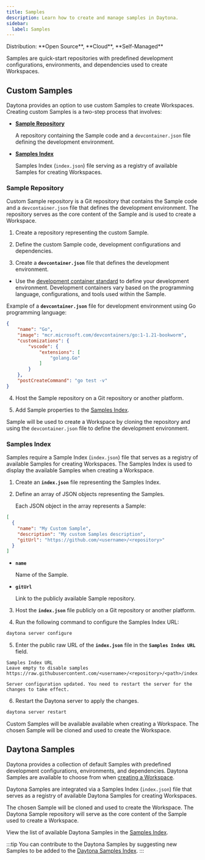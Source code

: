 ```yaml
---
title: Samples
description: Learn how to create and manage samples in Daytona.
sidebar:
  label: Samples
---
```



<Label>
  Distribution: **Open Source**, **Cloud**, **Self-Managed**
</Label>

Samples are quick-start repositories with predefined development configurations, environments, and dependencies used to create Workspaces.

## Custom Samples

Daytona provides an option to use custom Samples to create Workspaces. Creating custom Samples is a two-step process that involves:

- [**Sample Repository**](#sample-repository)

    A repository containing the Sample code and a `devcontainer.json` file defining the development environment.

- [**Samples Index**](#samples-index)

    Samples Index (`index.json`) file serving as a registry of available Samples for creating Workspaces.

### Sample Repository

Custom Sample repository is a Git repository that contains the Sample code and a `devcontainer.json` file that defines the development environment. The repository serves as the core content of the Sample and is used to create a Workspace.

1. Create a repository representing the custom Sample.

2. Define the custom Sample code, development configurations and dependencies.

3. Create a **`devcontainer.json`** file that defines the development environment.

- Use the [development container standard](https://containers.dev/) to define your development environment. Development containers vary based on the programming language, configurations, and tools used within the Sample.

Example of a **`devcontainer.json`** file for development environment using Go programming language:

```json
{
    "name": "Go",
    "image": "mcr.microsoft.com/devcontainers/go:1-1.21-bookworm",
    "customizations": {
        "vscode": {
            "extensions": [
                "golang.Go"
            ]
        }
    },
    "postCreateCommand": "go test -v"
}
```

4. Host the Sample repository on a Git repository or another platform.

5. Add Sample properties to the [Samples Index](#samples-index).

Sample will be used to create a Workspace by cloning the repository and using the `devcontainer.json` file to define the development environment.

### Samples Index

Samples require a Sample Index (`index.json`) file that serves as a registry of available Samples for creating Workspaces. The Samples Index is used to display the available Samples when creating a Workspace.

1. Create an **`index.json`** file representing the Samples Index.

2. Define an array of JSON objects representing the Samples.

    Each JSON object in the array represents a Sample:

```json
[
  {
    "name": "My Custom Sample",
    "description": "My custom Samples description",
    "gitUrl": "https://github.com/<username>/<repository>"
  }
]
```

- **`name`**

    Name of the Sample.

- **`gitUrl`**

    Link to the publicly available Sample repository.

3. Host the **`index.json`** file publicly on a Git repository or another platform.

4. Run the following command to configure the Samples Index URL:

```sh
daytona server configure
```

5. Enter the public raw URL of the **`index.json`** file in the **`Samples Index URL`** field.

```text
Samples Index URL
Leave empty to disable samples
https://raw.githubusercontent.com/<username>/<repository>/<path>/index.json
```

```text
Server configuration updated. You need to restart the server for the changes to take effect.
```

6. Restart the Daytona server to apply the changes.

```sh
daytona server restart
```

Custom Samples will be available available when creating a Workspace. The chosen Sample will be cloned and used to create the Workspace.

## Daytona Samples

Daytona provides a collection of default Samples with predefined development configurations, environments, and dependencies. Daytona Samples are available to choose from when [creating a Workspace](/usage/workspaces#create-a-workspace).

Daytona Samples are integrated via a Samples Index (`index.json`) file that serves as a registry of available Daytona Samples for creating Workspaces.

The chosen Sample will be cloned and used to create the Workspace. The Daytona Sample repository will serve as the core content of the Sample used to create a Workspace.

View the list of available Daytona Samples in the [Samples Index](https://github.com/daytonaio/daytona/blob/main/hack/samples/index.json).

:::tip
You can contribute to the Daytona Samples by suggesting new Samples to be added to the [Daytona Samples Index](https://github.com/daytonaio/daytona/blob/main/hack/samples/index.json).
:::
